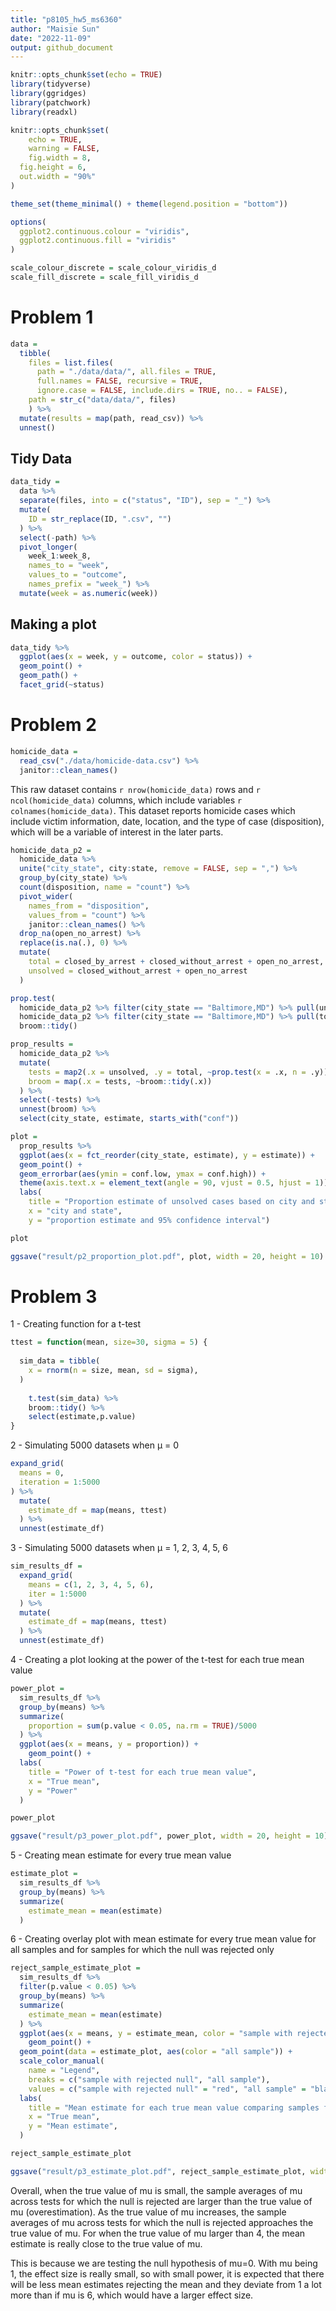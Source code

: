 ```yaml
---
title: "p8105_hw5_ms6360"
author: "Maisie Sun"
date: "2022-11-09"
output: github_document
---
```


```r
knitr::opts_chunk$set(echo = TRUE)
library(tidyverse)
library(ggridges)
library(patchwork)
library(readxl)

knitr::opts_chunk$set(
	echo = TRUE,
	warning = FALSE,
	fig.width = 8, 
  fig.height = 6,
  out.width = "90%"
)

theme_set(theme_minimal() + theme(legend.position = "bottom"))

options(
  ggplot2.continuous.colour = "viridis",
  ggplot2.continuous.fill = "viridis"
)

scale_colour_discrete = scale_colour_viridis_d
scale_fill_discrete = scale_fill_viridis_d
```

# Problem 1

```r
data = 
  tibble(
    files = list.files(
      path = "./data/data/", all.files = TRUE,
      full.names = FALSE, recursive = TRUE,
      ignore.case = FALSE, include.dirs = TRUE, no.. = FALSE),
    path = str_c("data/data/", files)
    ) %>%
  mutate(results = map(path, read_csv)) %>% 
  unnest()

```

## Tidy Data

```r
data_tidy = 
  data %>%
  separate(files, into = c("status", "ID"), sep = "_") %>%
  mutate(
    ID = str_replace(ID, ".csv", "") 
  ) %>%
  select(-path) %>%
  pivot_longer(
    week_1:week_8,
    names_to = "week",
    values_to = "outcome",
    names_prefix = "week_") %>%
  mutate(week = as.numeric(week))
```

## Making a plot

```r
data_tidy %>% 
  ggplot(aes(x = week, y = outcome, color = status)) + 
  geom_point() + 
  geom_path() + 
  facet_grid(~status)
```

# Problem 2

```r
homicide_data = 
  read_csv("./data/homicide-data.csv") %>%
  janitor::clean_names()
```

This raw dataset contains `r nrow(homicide_data)` rows and `r ncol(homicide_data)` columns, which include variables `r colnames(homicide_data)`. This dataset reports homicide cases which include victim information, date, location, and the type of case (disposition), which will be a variable of interest in the later parts. 

```r
homicide_data_p2 = 
  homicide_data %>%
  unite("city_state", city:state, remove = FALSE, sep = ",") %>%
  group_by(city_state) %>%
  count(disposition, name = "count") %>%
  pivot_wider(
    names_from = "disposition", 
    values_from = "count") %>%
    janitor::clean_names() %>%
  drop_na(open_no_arrest) %>%
  replace(is.na(.), 0) %>%
  mutate(
    total = closed_by_arrest + closed_without_arrest + open_no_arrest,
    unsolved = closed_without_arrest + open_no_arrest
  )
```

```r
prop.test(
  homicide_data_p2 %>% filter(city_state == "Baltimore,MD") %>% pull(unsolved),
  homicide_data_p2 %>% filter(city_state == "Baltimore,MD") %>% pull(total)) %>% 
  broom::tidy()
```

```r
prop_results = 
  homicide_data_p2 %>% 
  mutate(
    tests = map2(.x = unsolved, .y = total, ~prop.test(x = .x, n = .y)),
    broom = map(.x = tests, ~broom::tidy(.x))
  ) %>% 
  select(-tests) %>% 
  unnest(broom) %>% 
  select(city_state, estimate, starts_with("conf"))
```

```r
plot = 
  prop_results %>% 
  ggplot(aes(x = fct_reorder(city_state, estimate), y = estimate)) +
  geom_point() + 
  geom_errorbar(aes(ymin = conf.low, ymax = conf.high)) + 
  theme(axis.text.x = element_text(angle = 90, vjust = 0.5, hjust = 1)) + 
  labs(
    title = "Proportion estimate of unsolved cases based on city and states ordered basd on estimates",
    x = "city and state",
    y = "proportion estimate and 95% confidence interval")

plot

ggsave("result/p2_proportion_plot.pdf", plot, width = 20, height = 10)
```

# Problem 3

1 - Creating function for a t-test

```r
ttest = function(mean, size=30, sigma = 5) {
  
  sim_data = tibble(
    x = rnorm(n = size, mean, sd = sigma),
  )
  
    t.test(sim_data) %>%
    broom::tidy() %>%
    select(estimate,p.value)
}
```

2 - Simulating 5000 datasets when μ = 0

```r
expand_grid(
  means = 0,
  iteration = 1:5000
) %>%
  mutate(
    estimate_df = map(means, ttest)
  ) %>%
  unnest(estimate_df)
```

3 - Simulating 5000 datasets when μ = 1, 2, 3, 4, 5, 6

```r
sim_results_df = 
  expand_grid(
    means = c(1, 2, 3, 4, 5, 6),
    iter = 1:5000
  ) %>% 
  mutate(
    estimate_df = map(means, ttest)
  ) %>%
  unnest(estimate_df)
```

4 - Creating a plot looking at the power of the t-test for each true mean value

```r
power_plot = 
  sim_results_df %>%
  group_by(means) %>%
  summarize(
    proportion = sum(p.value < 0.05, na.rm = TRUE)/5000
  ) %>%
  ggplot(aes(x = means, y = proportion)) + 
    geom_point() + 
  labs(
    title = "Power of t-test for each true mean value",
    x = "True mean",
    y = "Power"
  )

power_plot

ggsave("result/p3_power_plot.pdf", power_plot, width = 20, height = 10)

```

5 - Creating mean estimate for every true mean value

```r
estimate_plot = 
  sim_results_df %>%
  group_by(means) %>%
  summarize(
    estimate_mean = mean(estimate)
  )
```

6 - Creating overlay plot with mean estimate for every true mean value for all samples and for samples for which the null was rejected only

```r
reject_sample_estimate_plot = 
  sim_results_df %>%
  filter(p.value < 0.05) %>%
  group_by(means) %>%
  summarize(
    estimate_mean = mean(estimate)
  ) %>%
  ggplot(aes(x = means, y = estimate_mean, color = "sample with rejected null")) + 
    geom_point() + 
  geom_point(data = estimate_plot, aes(color = "all sample")) +
  scale_color_manual(
    name = "Legend",
    breaks = c("sample with rejected null", "all sample"),
    values = c("sample with rejected null" = "red", "all sample" = "black")) +
  labs(
    title = "Mean estimate for each true mean value comparing samples for which the null was rejected and for all samples",
    x = "True mean",
    y = "Mean estimate",
  )

reject_sample_estimate_plot

ggsave("result/p3_estimate_plot.pdf", reject_sample_estimate_plot, width = 20, height = 10)
```

Overall, when the true value of mu is small, the sample averages of mu across tests for which the null is rejected are larger than the true value of mu (overestimation). As the true value of mu increases, the sample averages of mu across tests for which the null is rejected approaches the true value of mu. For when the true value of mu larger than 4, the mean estimate is really close to the true value of mu.

This is because we are testing the null hypothesis of mu=0. With mu being 1, the effect size is really small, so with small power, it is expected that there will be less mean estimates rejecting the mean and they deviate from 1 a lot more than if mu is 6, which would have a larger effect size. 




